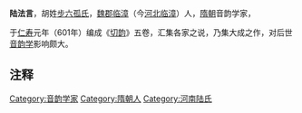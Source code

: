 {{Unreferenced|time=2012-03-05T01:45:12+00:00 }}
'''陆法言'''，胡姓[[步六孤氏|步六孤氏]]，[[魏郡|魏郡]][[临漳|临漳]]（今[[河北|河北]][[临漳|临漳]]）人，[[隋|隋朝]]音韵学家，


于[[仁寿_(隋朝)|仁寿]]元年（601年）编成《[[切韵|切韵]]》五卷，汇集各家之说，乃集大成之作，对后世[[音韵学|音韵学]]影响颇大。

== 注释 ==
{{Reflist}}

{{隋朝人小作品}}
[[Category:音韵学家|Category:音韵学家]]
[[Category:隋朝人|Category:隋朝人]]
[[Category:河南陆氏|Category:河南陆氏]]